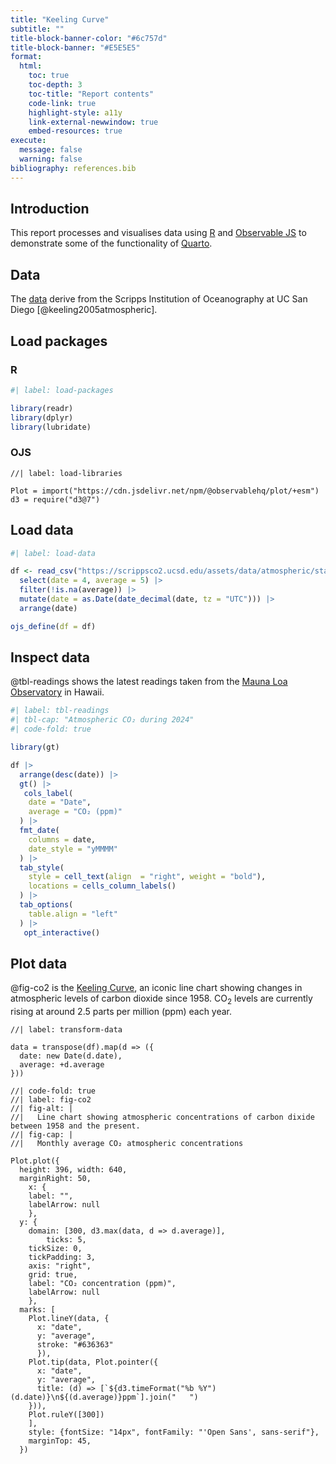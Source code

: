 ```yaml
---
title: "Keeling Curve"
subtitle: ""
title-block-banner-color: "#6c757d"
title-block-banner: "#E5E5E5"
format: 
  html:
    toc: true
    toc-depth: 3
    toc-title: "Report contents"
    code-link: true
    highlight-style: a11y
    link-external-newwindow: true
    embed-resources: true
execute: 
  message: false
  warning: false
bibliography: references.bib
---
```


## Introduction

This report processes and visualises data using [R](https://www.r-project.org/) and [Observable JS](https://observablehq.com/@observablehq/observables-not-javascript) to demonstrate some of the functionality of [Quarto](https://quarto.org/).

## Data

The [data](https://scrippsco2.ucsd.edu/data/atmospheric_co2/primary_mlo_co2_record.html) derive from the Scripps Institution of Oceanography at UC San Diego [@keeling2005atmospheric].

## Load packages

::: panel-tabset
### R

```r
#| label: load-packages

library(readr)
library(dplyr)
library(lubridate)
```

### OJS

```ojs
//| label: load-libraries

Plot = import("https://cdn.jsdelivr.net/npm/@observablehq/plot/+esm")
d3 = require("d3@7")
```
:::

## Load data

```r
#| label: load-data

df <- read_csv("https://scrippsco2.ucsd.edu/assets/data/atmospheric/stations/in_situ_co2/monthly/monthly_in_situ_co2_mlo.csv", skip = 63, na = "-99.99") |> 
  select(date = 4, average = 5) |> 
  filter(!is.na(average)) |> 
  mutate(date = as.Date(date_decimal(date, tz = "UTC"))) |>
  arrange(date)

ojs_define(df = df)
```

## Inspect data

@tbl-readings shows the latest readings taken from the [Mauna Loa Observatory](https://gml.noaa.gov/obop/mlo/) in Hawaii.

```r
#| label: tbl-readings
#| tbl-cap: "Atmospheric CO₂ during 2024"
#| code-fold: true

library(gt)

df |> 
  arrange(desc(date)) |> 
  gt() |> 
   cols_label(
    date = "Date",
    average = "CO₂ (ppm)"
  ) |> 
  fmt_date(
    columns = date,
    date_style = "yMMMM"
  ) |> 
  tab_style(
    style = cell_text(align  = "right", weight = "bold"),
    locations = cells_column_labels()
  ) |> 
  tab_options(
    table.align = "left"
  ) |> 
   opt_interactive()
```

## Plot data

@fig-co2 is the [Keeling Curve](https://keelingcurve.ucsd.edu/), an iconic line chart showing changes in atmospheric levels of carbon dioxide since 1958. CO<sub>2</sub> levels are currently rising at around 2.5 parts per million (ppm) each year.

```ojs
//| label: transform-data

data = transpose(df).map(d => ({
  date: new Date(d.date),
  average: +d.average
}))
```

```ojs
//| code-fold: true
//| label: fig-co2
//| fig-alt: | 
//|   Line chart showing atmospheric concentrations of carbon dixide between 1958 and the present.  
//| fig-cap: |
//|   Monthly average CO₂ atmospheric concentrations

Plot.plot({
  height: 396, width: 640,
  marginRight: 50,
	x: {
    label: "",
    labelArrow: null
    },
  y: {
    domain: [300, d3.max(data, d => d.average)],
		ticks: 5,
    tickSize: 0,
    tickPadding: 3,
    axis: "right",
    grid: true,
    label: "CO₂ concentration (ppm)",
    labelArrow: null
    },
  marks: [
    Plot.lineY(data, {
      x: "date", 
      y: "average",
      stroke: "#636363"
      }),
    Plot.tip(data, Plot.pointer({
      x: "date",
      y: "average",
      title: (d) => [`${d3.timeFormat("%b %Y")(d.date)}\n${(d.average)}ppm`].join("   ")
    })),
    Plot.ruleY([300])
    ],
    style: {fontSize: "14px", fontFamily: "'Open Sans', sans-serif"},
    marginTop: 45,
  })
```
